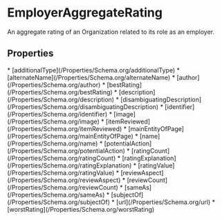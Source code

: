   
# EmployerAggregateRating

An aggregate rating of an Organization related to its role as an employer.

## Properties

<Grid>
* [additionalType](/Properties/Schema.org/additionalType)
* [alternateName](/Properties/Schema.org/alternateName)
* [author](/Properties/Schema.org/author)
* [bestRating](/Properties/Schema.org/bestRating)
* [description](/Properties/Schema.org/description)
* [disambiguatingDescription](/Properties/Schema.org/disambiguatingDescription)
* [identifier](/Properties/Schema.org/identifier)
* [image](/Properties/Schema.org/image)
* [itemReviewed](/Properties/Schema.org/itemReviewed)
* [mainEntityOfPage](/Properties/Schema.org/mainEntityOfPage)
* [name](/Properties/Schema.org/name)
* [potentialAction](/Properties/Schema.org/potentialAction)
* [ratingCount](/Properties/Schema.org/ratingCount)
* [ratingExplanation](/Properties/Schema.org/ratingExplanation)
* [ratingValue](/Properties/Schema.org/ratingValue)
* [reviewAspect](/Properties/Schema.org/reviewAspect)
* [reviewCount](/Properties/Schema.org/reviewCount)
* [sameAs](/Properties/Schema.org/sameAs)
* [subjectOf](/Properties/Schema.org/subjectOf)
* [url](/Properties/Schema.org/url)
* [worstRating](/Properties/Schema.org/worstRating)
</Grid>


